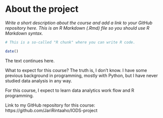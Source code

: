 
# About the project

*Write a short description about the course and add a link to your GitHub repository here. This is an R Markdown (.Rmd) file so you should use R Markdown syntax.*

```r
# This is a so-called "R chunk" where you can write R code.

date()

```
The text continues here.

What to expect for this course? The truth is, I don't know. I have some previous background in programming, mostly with Python, but I have never studied data analysis in any way.

For this course, I expect to learn data analytics work flow and R programming.

Link to my GitHub repository for this course: https://github.com/JariRintaaho/IODS-project 
